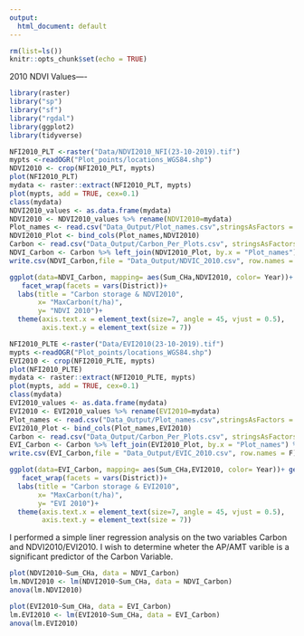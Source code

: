 ```yaml
---
output:
  html_document: default
---
```


```r
rm(list=ls())
knitr::opts_chunk$set(echo = TRUE)
```
2010 NDVI Values----

```r
library(raster)
library("sp")
library("sf")
library("rgdal")
library(ggplot2)
library(tidyverse)

```

```r
NFI2010_PLT <-raster("Data/NDVI2010_NFI(23-10-2019).tif")
mypts <-readOGR("Plot_points/locations_WGS84.shp")
NDVI2010 <- crop(NFI2010_PLT, mypts)
plot(NFI2010_PLT)
mydata <- raster::extract(NFI2010_PLT, mypts)
plot(mypts, add = TRUE, cex=0.1)
class(mydata)
NDVI2010_values <- as.data.frame(mydata)
NDVI2010 <- NDVI2010_values %>% rename(NDVI2010=mydata)
Plot_names <- read.csv("Data_Output/Plot_names.csv",stringsAsFactors = F)
NDVI2010_Plot <- bind_cols(Plot_names,NDVI2010)
Carbon <- read.csv("Data_Output/Carbon_Per_Plots.csv", stringsAsFactors = F)
NDVI_Carbon <- Carbon %>% left_join(NDVI2010_Plot, by.x = "Plot_names") %>% dplyr::select(-NORTH,-EAST) %>% drop_na(NDVI2010)
write.csv(NDVI_Carbon,file = "Data_Output/NDVIC_2010.csv", row.names = F)
```


```r
ggplot(data=NDVI_Carbon, mapping= aes(Sum_CHa,NDVI2010, color= Year))+ geom_point()+
   facet_wrap(facets = vars(District))+
  labs(title = "Carbon storage & NDVI2010", 
       x= "MaxCarbon(t/ha)",
       y= "NDVI 2010")+
  theme(axis.text.x = element_text(size=7, angle = 45, vjust = 0.5),
        axis.text.y = element_text(size = 7))
```

```r
NFI2010_PLTE <-raster("Data/EVI2010(23-10-2019).tif")
mypts <-readOGR("Plot_points/locations_WGS84.shp")
EVI2010 <- crop(NFI2010_PLTE, mypts)
plot(NFI2010_PLTE)
mydata <- raster::extract(NFI2010_PLTE, mypts)
plot(mypts, add = TRUE, cex=0.1)
class(mydata)
EVI2010_values <- as.data.frame(mydata)
EVI2010 <- EVI2010_values %>% rename(EVI2010=mydata)
Plot_names <- read.csv("Data_Output/Plot_names.csv",stringsAsFactors = F)
EVI2010_Plot <- bind_cols(Plot_names,EVI2010)
Carbon <- read.csv("Data_Output/Carbon_Per_Plots.csv", stringsAsFactors = F)
EVI_Carbon <- Carbon %>% left_join(EVI2010_Plot, by.x = "Plot_names") %>% dplyr::select(-NORTH,-EAST) %>% drop_na(EVI2010)
write.csv(EVI_Carbon,file = "Data_Output/EVIC_2010.csv", row.names = F)
```


```r
ggplot(data=EVI_Carbon, mapping= aes(Sum_CHa,EVI2010, color= Year))+ geom_point()+
   facet_wrap(facets = vars(District))+
  labs(title = "Carbon storage & EVI2010", 
       x= "MaxCarbon(t/ha)",
       y= "EVI 2010")+
  theme(axis.text.x = element_text(size=7, angle = 45, vjust = 0.5),
        axis.text.y = element_text(size = 7))
```




I performed a simple liner regression analysis on the two variables Carbon and NDVI2010/EVI2010. I wish to determine wheter the AP/AMT varible is a significant predictor of the Carbon Variable. 


```r
plot(NDVI2010~Sum_CHa, data = NDVI_Carbon)
lm.NDVI2010 <- lm(NDVI2010~Sum_CHa, data = NDVI_Carbon)
anova(lm.NDVI2010)

```
```r
plot(EVI2010~Sum_CHa, data = EVI_Carbon)
lm.EVI2010 <- lm(EVI2010~Sum_CHa, data = EVI_Carbon)
anova(lm.EVI2010)
```



